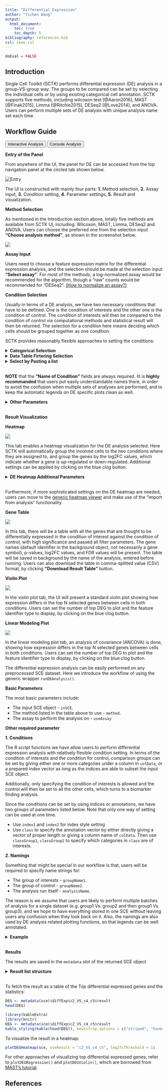```yaml
---
title: "Differential Expression"
author: "Yichen Wang"
output:
  html_document:
    toc: true
    toc_depth: 5
bibliography: references.bib
csl: ieee.csl
---
```


```r
doEval = FALSE
```

````{=html}
<head>
<meta name="viewport" content="width=device-width, initial-scale=1">
</head>
<body>
````

## Introduction

Single Cell Toolkit (SCTK) performs differential expression (DE) analysis in a group-VS-group way. The groups to be compared can be set by selecting the individual cells or by using existing categorical cell annotation. SCTK supports five methods, including wilcoxon test [@Aaron2016], MAST [@Finak2015], Limma [@Ritchie2015], DESeq2 [@Love2014], and ANOVA. Users can perform multiple sets of DE analysis with unique analysis name set each time. 

## Workflow Guide

````{=html}
<div class="tab">
  <button class="tablinks" onclick="openTab(event, 'interactive')" id="ia-button">Interactive Analysis</button>
  <button class="tablinks" onclick="openTab(event, 'console')" id="console-button">Console Analysis</button>
</div>

<div id="interactive" class="tabcontent">
````

**Entry of the Panel**  

From anywhere of the UI, the panel for DE can be accessed from the top navigation panel at the circled tab shown below.  

![Entry](ui_screenshots/differential_expression/de_ui_entry.png)\

The UI is constructed with mainly four parts: **1. ** Method selection, **2.** Assay input, **3.** Condition setting, **4.** Parameter settings, **5.** Result and visualization.  

**Method Selection**

As mentioned in the Introduction section above, totally five methods are available from SCTK UI, including: Wilcoxon, MAST, Limma, DESeq2 and ANOVA. Users can choose the preferred one from the selection input **"Choose analysis method"**, as shown in the screenshot below.

![](ui_screenshots/differential_expression/de_ui_assay.png)\

**Assay Input**

Users need to choose a feature expression matrix for the differential expression analysis, and the selection should be made at the selection input **"Select assay"**. For most of the methods, a log-normalized assay would be recommended for the algorithm, though a "raw" counts would be recommended for "DESeq2". [(How to normalize an assay?)](cnsl_normalization.html)

**Condition Selection**

Usually in terms of a DE analysis, we have two necessary conditions that have to be defined. One is the condition of interests and the other one is the condition of control. The condition of interests will then be compared to the condition of control via computational methods and statistical result will then be returned. The selection for a condition here means deciding which cells should be grouped together as one condition.  

SCTK provides reasonably flexible approaches to setting the conditions: 

````{=html}
<details>
  <summary><b>Categorical Selection</b></summary>
````  

The first approach is designed for the fastest use, where conditions of interests and of control can be simply defined by categorical variables of the same class in the cell annotation (i.e. within one single column in `colData` of the background SCE object).  

![](ui_screenshots/differential_expression/de_ui_condMeth1.png)\

First, users need to choose one single option from the selection list **"Choose Annotation Class"**. Then, in the UI, there will be two columns for each condition. For each of them, users can make selections for which categories should belong to the condition, at the selection input **"Select Condition(s)"**. One or more selections are acceptable. When selections are made for one condition while no selection for the other, all the categories but those already used for the former will go to the latter. The text boxes, **"Cells selected"**, are only for showing users what are selected. While the text span below the boxes summaries the total number of cells selected.  

In the example in the figure shown above, we intend to define the conditions based on the clustering result generated by louvain clustering on an SNN graph prepared by Scran, `"scran_snn_cluster"`. [(How to cluster cells?)](clustering.html) Then we define that the cells assigned to "cluster 1" are of our interests, while the cells assigned to "cluster 7" should be a control against "cluster 1".   

````{=html}
</details> 
<details>
  <summary><b>Data Table Firtering Selection</b></summary>
````

The second approach allows users to make the most use of all the cell annotations available. Meanwhile, single selection on each cell is also enabled to ensure the highest flexibility, though can be relatively ineffective.  

![](ui_screenshots/differential_expression/de_ui_condMeth2.png)\

In this approach, we utilize a data table, where filters can be applied, for the flexible definition on each condition. By default, all classes of annotations are displayed. In the selection input **"Columns to display"**, users can select one or more variables of annotation, which should be displayed and used for filtering. The blank box under each column title is where the filters are applied. For categorical columns, one or more selections on available variables can be made; for numeric columns (with continuous values), value range can be set. All filters applied are not technically making any selection on cells, but adjusting which cells to display in the table. This can be inferred from the first text span summary below the table area. After users applied all necessary filters, click on **"Add all filtered"** button below the table area to technically make the selection. Meanwhile, each row in the table is clickable to make a single selection/cancellation on cells.  

Similarly as the first approach, in the figure, we are making an equivalent condition definition. 

````{=html}
</details> 
<details>
  <summary><b>Select by Pasting a list</b></summary>
````

The final way allows users without any useful annotation but still know which cells are of interests. It is done by just simply pasting a list of cell identifiers into the text box for each condition. Note that the cell identifiers used must be the default cell IDs in the background SCE object (i.e. `colnames`). The input text should be formatted by one ID per line, splitted with no symbol. A summary text span below each text box will be dynamically updated after pasting, for the number of valid IDs found in the input.  

![](ui_screenshots/differential_expression/de_ui_condMeth3.png)\

````{=html}
</details> 
<br/>
````

**NOTE** that the **"Name of Condition"** fields are always required. Iit is **highly recommanded** that users put easily understandable names there, in order to avoid the confusion when multiple sets of analyses are performed, and to keep the automatic legends on DE specific plots clean as well. 

````{=html}
<details>
  <summary><b>Other Parameters</b></summary>
````

![](ui_screenshots/differential_expression/de_ui_param.png)\

- **FDR cutoff**. At the numeric input **"Output FDR less than"**. As the label indicates, the cutoff set here will rule out DE genes with FDR (false discovery rate) value more than the cutoff from the result.
- **Log2FC cutoff**. At the numeric input **"Output Log2FC Absolute value greater than"**. As the label indicates, the cutoff set here will rule out DE genes with absolute value of Log2FC (logged fold change) smaller than the cutoff from the result. 
- **Whether only up-regulation**. At the checkbox input **"Only up-regulated genes"**. By checking this option, only DE genes with positive log2FC value will remain in the result. And in the DE analysis within SCTK, "up-regulation" will always mean a positive log2FC tested from the condition of interests against the condition of control. 
- **Covariate**. At the selection input **"Select Covariates"**. A covariate is another set of categorization on the cells involved in the analysis, used for modeling. Multiple selections are acceptable. 
- **Name of an analysis**. At the text input **"Name of Differential Expression Analysis:"**. This is a required field for all DE analysis. Similarly to the naming of each condition, when performing batches of analysis, users will need unique identifiers to recognize each set of result, and to avoid confusion in downstream analysis.  

````{=html}
</details> 
<br/>
````

**Result Visualization**

**Heatmap**

![](ui_screenshots/differential_expression/de_ui_res4.png)\

This tab enables a heatmap visualization for the DE analysis selected. Here SCTK will automatically group the involved cells to the two conditions where they are assigned to, and group the genes by the log2FC values, which indicate whether a gene is up-regulated or down-regulated. Additional settings can be applied by clicking on the blue clog button.   

````{=html}
<details>
  <summary><b>DE Heatmap Additional Parameters</b></summary>
````  

- Do log-normalization on the assay used for calculation (when "DESeq2" method is used) by selecting the check-box input **"Do log transformation"**.
- Keep only the up-regulated genes (by excluding the DE genes with negative log2FC values) by selecting the check-box input **"Only up-regulated"**.
- Further filtering by the statistics can be applied through numeric inputs **"Absolute log2FC value greater than"** and **"FDR value less than"**. 
- Additional labeling can be added from background by multi-selection inputs **"Additional cell annotation"** and **"Additional feature annotation"**. 
- The heatmap is by default splitted by the grouping "condition" and "regulation", mentioned above. And this can only be achieved by selecting these two option in the multi-selection inputs **"Split columns by"** and **"Split rows by"**, respectively. Technically, these options can be canceled while other options can also be added, as long as users wish. 

````{=html}
</details> 
<br/>
````

Furthermore, if more sophisticated settings on the DE heatmap are needed, users can move to the [generic heatmap viewer](heatmap.html) and make use of the "import from analysis" functionality.  

**Gene Table**

![](ui_screenshots/differential_expression/de_ui_res1.png)\

In this tab, there will be a table with all the genes that are thought to be differentially expressed in the condition of interest against the condition of control, with high significance and passed all filter parameters. The gene names (default identifier in the background object, not necessarily a gene symbol), p-values, log2FC values, and FDR values will be present. The table will be saved in background by the name of the analysis, entered before running. Users can also download the table in comma-splitted value (CSV) format, by clicking **"Download Result Table"** button. 

**Violin Plot**

![](ui_screenshots/differential_expression/de_ui_res2.png)\

In the violin plot tab, the UI will present a standard violin plot showing how expression differs in the top N selected genes between cells in both conditions. Users can set the number of top DEG to plot and the feature identifier type to display, by clicking on the blue clog button.  

**Linear Modeling Plot**

![](ui_screenshots/differential_expression/de_ui_res3.png)\

In the linear modeling plot tab, an analysis of covariance (ANCOVA) is done, showing how expression differs in the top N selected genes between cells in both conditions. Users can set the number of top DEG to plot and the feature identifier type to display, by clicking on the blue clog button.  

````{=html}
</div>

<div id="console" class="tabcontent">
````

The differential expression analysis can be easily performed on any preprocessed SCE dataset. Here we introduce the workflow of using the generic wrapper `runDEAnalysis()`.  

**Basic Parameters**

The most basic parameters include:  

- The input SCE object - `inSCE`.
- The method listed in the table above to use - `method`.
- The assay to perform the analysis on - `useAssay`

**Other required parameter**

**1. Conditions**

The R script functions we have allow users to perform differential expression analysis with relatively flexible condition setting. In terms of the condition of interests and the condition for control, comparison groups can be set by giving either one or more categories under a column in `colData`, or a prepared index vector as long as the indices are able to subset the input SCE object.  

Additionally, only specifying the condition of interests is allowed and the control will then be set to all the other cells, which turns to a biomarker finding analysis.  

Since the conditions can be set by using indices or annotations, we have two groups of parameters listed below. Note that only one way of setting can be used at one time.  

- Use `index1` and `index2` for index style setting
- Use `class` to specify the annotation vector by either directly giving a vector of proper length or giving a column name of `colData`. Then use `classGroup1`, `classGroup2` to specify which categories in `class` are of interests.  

**2. Namings**

Something that might be special in our workflow is that, users will be required to specify name strings for: 

- The group of interests - `groupName1`.
- The group of control - `groupName2`.
- The analysis run itself - `analysisName`. 

The reason is we assume that users are likely to perform multiple batches of analysis for a single dataset (e.g. group1 Vs. group2 and then group1 Vs. group3), and we hope to have everything stored in one SCE without leaving users any confusion when they look back on it. Also, the namings are also used by DE analysis related plotting functions, so that legends can be well annotated.  

````{=html}
<details>
  <summary><b>Example</b></summary>
```` 

To demonstrate a simple and clear example, here we use the "PBMC-3k" dataset from "10X" which can be easily imported with SCTK functions.   

````{=html}
<details>
  <summary><b>Preprocessing</b></summary>
```` 

The preprocessing only includes necessary steps to get cluster labels (i.e. QC and filtering are excluded), via using SCTK's Seurat Curated Workflow.  

```R
library(singleCellTK)
sce <- importExampleData("pbmc3k")
sce <- scaterlogNormCounts(sce, "logcounts")
# Go through the Seurat curated workflow to get basic clusters
sce <- seuratNormalizeData(inSCE = sce, useAssay = "counts")
sce <- seuratFindHVG(inSCE = sce, useAssay = "seuratNormData")
sce <- seuratScaleData(inSCE = sce, useAssay = "seuratNormData")
sce <- seuratPCA(inSCE = sce, useAssay = "seuratScaledData")
sce <- seuratFindClusters(inSCE = sce, useAssay = "seuratScaledData")
# Optional visualization
sce <- seuratRunUMAP(sce)
plotSCEDimReduceColData(inSCE = sce, 
                        colorBy = "Seurat_louvain_Resolution0.8", 
                        conditionClass = "factor", 
                        reducedDimName = "seuratUMAP")
```

````{=html}
</details> 
<br/>
````

```R
# Condition chosen basing on the UMAP
sce <- runDEAnalysis(inSCE = sce, 
                        method = "MAST", 
                        useAssay = "logcounts",
                        class = "Seurat_louvain_Resolution0.8", 
                        classGroup1 = c(2), classGroup2 = c(4, 5),
                        groupName1 = "c2", groupName2 = "c4_c5", 
                        analysisName = "c2_VS_c4_c5")
```

````{=html}
</details> 
<br/>
````

**Results**

The results are saved in the `metadata` slot of the returned SCE object

````{=html}
<details>
  <summary><b>Result list structure</b></summary>
````  

```{}
matadata(sce)
          |- $info1
          |- $info2
          |- ...
          |- $diffExp
                  |-$AnalysisName1
                  |-$AnalysisName2
                  |-...
                  |-$c2_VS_c3_c8
                             |-$useAssay    = "logcounts"
                             |-$groupNames  = c("c2", "c3_c8")
                             |-$select
                             |      |-$ix1  = c(FALSE, TRUE,  FALSE, ...)
                             |      |-$ix2  = c(FALSE, FALSE, FALSE, ...)
                             |
                             |        (Two logical vectors both having `ncol(inSCE)` values,
                             |         specifies which cells are selected for "c2" or "c3_c8")
                             |
                             |-$annotation  = "Seurat_louvain_Resolution0.8"
                             |-$result      = (the `data.frame` of top DEG table, shown below)
                             |-$method      = "MAST"
```

````{=html}
</details> 
<br/>
````

To fetch the result as a table of the Top differential expressed genes and the statistics:  

```R
DEG <- metadata(sce)$diffExp$c2_VS_c4_c5$result
head(DEG)
```

```R
library(kableExtra)
library(knitr)
DEG <- metadata(sce)$diffExp$c2_VS_c4_c5$result
kable_styling(kable(head(DEG)), bootstrap_options = c("striped", "hover"), full_width = FALSE)
```


To visualize the result in a heatmap:  

```R
plotDEGHeatmap(sce, useResult = "c2_VS_c4_c5", log2fcThreshold = 1)
```

For other approaches of visualizing top differential expressed genes, refer to `plotDEGRegression()` and `plotDEGViolin()`, which are borrowed from [MAST's tutorial](https://www.bioconductor.org/packages/release/bioc/vignettes/MAST/inst/doc/MAITAnalysis.html#401_visualization_of_50_most_differentially_expressed_genes).  

````{=html} 
</div>
<script>
document.getElementById("ia-button").click();
</script>
</body>
````

## References

